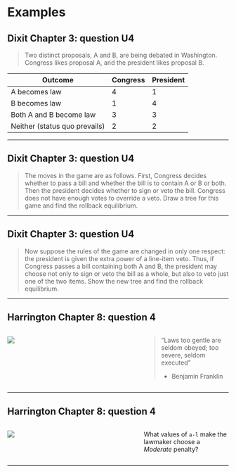 # Examples

## Dixit Chapter 3: question U4

> Two distinct proposals, A and B, are being debated in Washington. Congress likes proposal A, and the president likes proposal B.

| Outcome | Congress | President |
|---------|----------|-----------|
| A becomes law | 4 | 1 |
| B becomes law | 1 | 4 |
| Both A and B become law | 3 | 3 |
| Neither (status quo prevails) | 2 | 2 |

---

## Dixit Chapter 3: question U4

> The moves in the game are as follows. First, Congress decides whether to pass a bill and whether the bill is to contain A or B or both. Then the president decides whether to sign or veto the bill. Congress does not have enough votes to override a veto. Draw a tree for this game and find the rollback equilibrium.

---

## Dixit Chapter 3: question U4

> Now suppose the rules of the game are changed in only one respect: the president is given the extra power of a line-item veto. Thus, if Congress passes a bill containing both A and B, the president may choose not only to sign or veto the bill as a whole, but also to veto just one of the two items. Show the new tree and find the rollback equilibrium.

---

## Harrington Chapter 8: question 4

:::: {.columns}
::: {.column width="60%"}
![](figures/Harrington-figPR8.4.png)
:::
::: {.column width="40%"}
> "Laws too gentle are seldom obeyed; too severe, seldom executed"
>
> - Benjamin Franklin
:::
::::

---

## Harrington Chapter 8: question 4

:::: {.columns}
::: {.column width="60%"}
![](figures/Harrington-figPR8.4.png)
:::
::: {.column width="40%"}
What values of `a-l` make the lawmaker choose a [*Moderate*]{.blue} penalty?
:::
::::

---